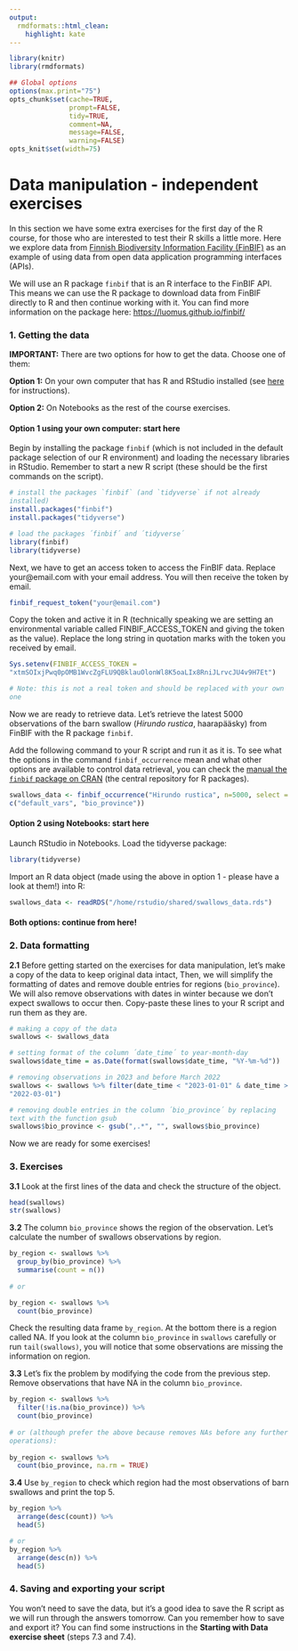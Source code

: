 ```yaml
---
output:
  rmdformats::html_clean:
    highlight: kate
---
```


```{=html}
<style>
  code {
    white-space : pre-wrap !important;
    word-break: break-word;
  }
</style>
```
```r
library(knitr)
library(rmdformats)

## Global options
options(max.print="75")
opts_chunk$set(cache=TRUE,
               prompt=FALSE,
               tidy=TRUE,
               comment=NA,
               message=FALSE,
               warning=FALSE)
opts_knit$set(width=75)
```

# Data manipulation - independent exercises

In this section we have some extra exercises for the first day of the R course, for those who are interested to test their R skills a little more. Here we explore data from [Finnish Biodiversity Information Facility (FinBIF)](https://laji.fi/en/about/2986) as an example of using data from open data application programming interfaces (APIs).

We will use an R package `finbif` that is an R interface to the FinBIF API. This means we can use the R package to download data from FinBIF directly to R and then continue working with it. You can find more information on the package here: <https://luomus.github.io/finbif/>

### **1. Getting the data**

**IMPORTANT:** There are two options for how to get the data. Choose one of them:

**Option 1:** On your own computer that has R and RStudio installed (see [here](https://e-learn.csc.fi/mod/url/view.php?id=2191) for instructions).

**Option 2:** On Notebooks as the rest of the course exercises.

#### **Option 1 using your own computer: start here**

Begin by installing the package `finbif` (which is not included in the default package selection of our R environment) and loading the necessary libraries in RStudio. Remember to start a new R script (these should be the first commands on the script).

``` r
# install the packages `finbif` (and `tidyverse` if not already installed)
install.packages("finbif")
install.packages("tidyverse")

# load the packages ´finbif´ and ´tidyverse´
library(finbif)
library(tidyverse)
```

Next, we have to get an access token to access the FinBIF data. Replace your\@email.com with your email address. You will then receive the token by email.

``` r
finbif_request_token("your@email.com")
```

Copy the token and active it in R (technically speaking we are setting an environmental variable called FINBIF_ACCESS_TOKEN and giving the token as the value). Replace the long string in quotation marks with the token you received by email.

``` r
Sys.setenv(FINBIF_ACCESS_TOKEN = "xtmSOIxjPwq0pOMB1WvcZgFLU9QBklauOlonWl8K5oaLIx8RniJLrvcJU4v9H7Et")

# Note: this is not a real token and should be replaced with your own one
```

Now we are ready to retrieve data. Let's retrieve the latest 5000 observations of the barn swallow (*Hirundo rustica*, haarapääsky) from FinBIF with the R package `finbif`.

Add the following command to your R script and run it as it is. To see what the options in the command `finbif_occurrence` mean and what other options are available to control data retrieval, you can check the [manual the `finbif` package on CRAN](https://cloud.r-project.org/web/packages/finbif/finbif.pdf) (the central repository for R packages).

``` r
swallows_data <- finbif_occurrence("Hirundo rustica", n=5000, select = c("default_vars", "bio_province"))
```

#### **Option 2 using Notebooks: start here**

Launch RStudio in Notebooks. Load the tidyverse package:

``` r
library(tidyverse)
```

Import an R data object (made using the above in option 1 - please have a look at them!) into R:

``` r
swallows_data <- readRDS("/home/rstudio/shared/swallows_data.rds")
```

#### **Both options: continue from here!**

### **2. Data formatting**

**2.1** Before getting started on the exercises for data manipulation, let's make a copy of the data to keep original data intact, Then, we will simplify the formatting of dates and remove double entries for regions (`bio_province`). We will also remove observations with dates in winter because we don't expect swallows to occur then. Copy-paste these lines to your R script and run them as they are.

``` r
# making a copy of the data
swallows <- swallows_data

# setting format of the column ´date_time´ to year-month-day
swallows$date_time = as.Date(format(swallows$date_time, "%Y-%m-%d"))

# removing observations in 2023 and before March 2022
swallows <- swallows %>% filter(date_time < "2023-01-01" & date_time > "2022-03-01")

# removing double entries in the column ´bio_province´ by replacing text with the function gsub
swallows$bio_province <- gsub(",.*", "", swallows$bio_province)
```

Now we are ready for some exercises!

### **3. Exercises**

**3.1** Look at the first lines of the data and check the structure of the object.

``` r
head(swallows)
str(swallows)
```

**3.2** The column `bio_province` shows the region of the observation. Let's calculate the number of swallows observations by region.

``` r
by_region <- swallows %>% 
  group_by(bio_province) %>% 
  summarise(count = n())
  
# or

by_region <- swallows %>% 
  count(bio_province)
```

Check the resulting data frame `by_region`. At the bottom there is a region called NA. If you look at the column `bio_province` in `swallows` carefully or run `tail(swallows)`, you will notice that some observations are missing the information on region.

**3.3** Let's fix the problem by modifying the code from the previous step. Remove observations that have NA in the column `bio_province`.

``` r
by_region <- swallows %>% 
  filter(!is.na(bio_province)) %>% 
  count(bio_province)
  
# or (although prefer the above because removes NAs before any further operations):
  
by_region <- swallows %>% 
  count(bio_province, na.rm = TRUE)
```

**3.4** Use `by_region` to check which region had the most observations of barn swallows and print the top 5.

``` r
by_region %>%
  arrange(desc(count)) %>%
  head(5)

# or 
by_region %>%
  arrange(desc(n)) %>%
  head(5)
```

### **4. Saving and exporting your script**

You won't need to save the data, but it's a good idea to save the R script as we will run through the answers tomorrow. Can you remember how to save and export it? You can find some instructions in the **Starting with Data exercise sheet** (steps 7.3 and 7.4).
